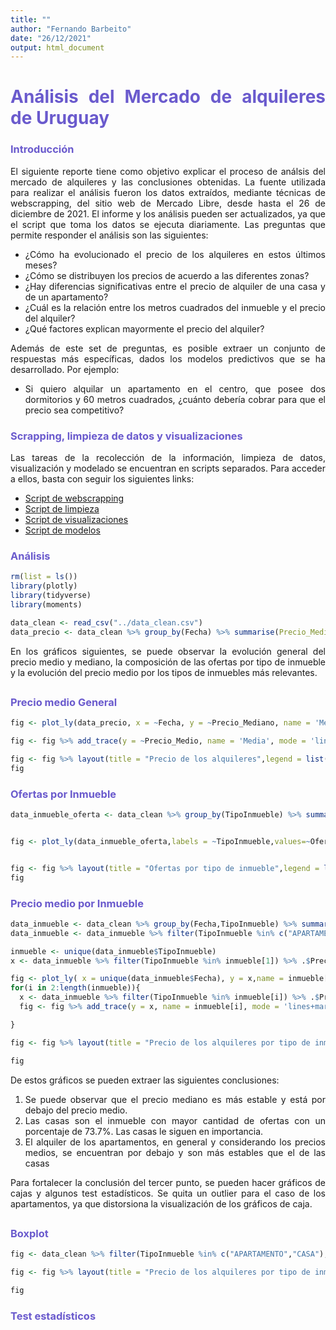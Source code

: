 ```yaml
---
title: ""
author: "Fernando Barbeito"
date: "26/12/2021"
output: html_document
---
```



<style>
body {
text-align: justify}
H1{
  color:#6A5ACD;
  font-weight: bold;
}
H3{
  color:#6A5ACD;
}

</style>


<H1> Análisis del Mercado de alquileres de Uruguay </H1>

<H3> Introducción </H3>

El siguiente reporte tiene como objetivo explicar el proceso de análsis del mercado de alquileres y las conclusiones obtenidas.
La fuente utilizada para realizar el análisis fueron los datos extraídos, mediante técnicas de webscrapping, del sitio web de Mercado Libre, desde hasta el 26 de diciembre de 2021. El informe y los análisis pueden ser actualizados, ya que el script que toma los datos se ejecuta diariamente.
Las preguntas que permite responder el análisis son las siguientes:

<ul>
  <li> ¿Cómo ha evolucionado el precio de los alquileres en estos últimos meses? </li>
  <li> ¿Cómo se distribuyen los precios de acuerdo a las diferentes zonas? </li>
  <li> ¿Hay diferencias significativas entre el precio de alquiler de una casa y de un apartamento? </li>
  <li> ¿Cuál es la relación entre los metros cuadrados del inmueble y el precio del alquiler?
  <li> ¿Qué factores explican mayormente el precio del alquiler? </li>
</ul>

Además de este set de preguntas, es posible extraer un conjunto de respuestas más específicas, dados los modelos predictivos que se ha desarrollado. Por ejemplo:

<ul> 
  <li> Si quiero alquilar un apartamento en el centro, que posee dos dormitorios y 60 metros cuadrados, ¿cuánto debería cobrar para que el precio sea competitivo? </li>
</ul>  

<H3> Scrapping, limpieza de datos y visualizaciones </H3>

Las tareas de la recolección de la información, limpieza de datos, visualización y modelado se encuentran en scripts separados.
Para acceder a ellos, basta con seguir los siguientes links:

<ul> 
  <li> [Script de webscrapping](https://github.com/fbarbeito/ML-Alquileres/tree/main/Scrapping)
</li>
  <li> [Script de limpieza](https://github.com/fbarbeito/ML-Alquileres/tree/main/Limpieza)
  </li>
  <li> [Script de visualizaciones](https://github.com/fbarbeito/ML-Alquileres/tree/main/Visualizaciones)
  </li>
  <li> [Script de modelos](https://github.com/fbarbeito/ML-Alquileres/tree/main/Modelos)
  </li>
</ul>  

<H3> Análisis </H3>

```r
rm(list = ls())
library(plotly)
library(tidyverse)
library(moments)

data_clean <- read_csv("../data_clean.csv")
data_precio <- data_clean %>% group_by(Fecha) %>% summarise(Precio_Medio = mean(Precio),Precio_Mediano = median(Precio))

```

En los gráficos siguientes, se puede observar la evolución general del precio medio y mediano, la composición de las ofertas por tipo de inmueble y la evolución del precio medio por los tipos de inmuebles más relevantes.

## {.tabset .tabset-pills .notitle}

### Precio medio General

```r


fig <- plot_ly(data_precio, x = ~Fecha, y = ~Precio_Mediano, name = 'Mediana', type = 'scatter', mode = 'lines+markers',hovertemplate = paste("Alquiler: %{y:$,.0f}<br>"," %{x}")) 

fig <- fig %>% add_trace(y = ~Precio_Medio, name = 'Media', mode = 'lines+markers',hovertemplate = paste("Alquiler: %{y:$,.0f}<br>"," %{x}")) 

fig <- fig %>% layout(title = "Precio de los alquileres",legend = list(orientation = 'h',xanchor="center", x = 0.5),xaxis=list(title=""),yaxis=list(title="",tickformat = "$,.0f"))
fig
```
### Ofertas por Inmueble

```r

data_inmueble_oferta <- data_clean %>% group_by(TipoInmueble) %>% summarise(Ofertas = n())


fig <- plot_ly(data_inmueble_oferta,labels = ~TipoInmueble,values=~Ofertas,type='pie') 


fig <- fig %>% layout(title = "Ofertas por tipo de inmueble",legend = list(orientation = 'h',xanchor="center", x = 0.5),xaxis=list(title=""),yaxis=list(title="Pesos"))
fig
```


### Precio medio por Inmueble

```r

data_inmueble <- data_clean %>% group_by(Fecha,TipoInmueble) %>% summarise(Precio_medio = mean(Precio))
data_inmueble <- data_inmueble %>% filter(TipoInmueble %in% c("APARTAMENTO","CASA"))

inmueble <- unique(data_inmueble$TipoInmueble)
x <- data_inmueble %>% filter(TipoInmueble %in% inmueble[1]) %>% .$Precio_medio

fig <- plot_ly( x = unique(data_inmueble$Fecha), y = x,name = inmueble[1], type = 'scatter', mode = 'lines+markers',hovertemplate = paste("Alquiler: %{y:$,.0f}<br>"," %{x}")) 
for(i in 2:length(inmueble)){
  x <- data_inmueble %>% filter(TipoInmueble %in% inmueble[i]) %>% .$Precio_medio
  fig <- fig %>% add_trace(y = x, name = inmueble[i], mode = 'lines+markers',hovertemplate = paste("Alquiler: %{y:$,.0f}<br>"," %{x}")) 

}

fig <- fig %>% layout(title = "Precio de los alquileres por tipo de inmueble",legend = list(orientation = 'h',xanchor="center", x = 0.5),xaxis=list(title=""),yaxis=list(title="",tickformat = "$,.0f"))

fig
```

De estos gráficos se pueden extraer las siguientes conclusiones:

<ol>
  <li> Se puede observar que el precio mediano es más estable y está por debajo del precio medio. </li>
  <li> Las casas son el inmueble con mayor cantidad de ofertas con un porcentaje de 73.7%. Las casas le siguen en importancia. </li>
  <li> El alquiler de los apartamentos, en general y considerando los precios medios, se encuentran por debajo y son más estables que el de las casas </li>
</ol>

Para fortalecer la conclusión del tercer punto, se pueden hacer gráficos de cajas y algunos test estadísticos. Se quita un outlier para el caso de los apartamentos, ya que distorsiona la visualización de los gráficos de caja.

## {.tabset .tabset-pills .notitle}

### Boxplot

```r

fig <- data_clean %>% filter(TipoInmueble %in% c("APARTAMENTO","CASA"),Precio <200000) %>% plot_ly( y = ~Precio,color=~TipoInmueble,type='box')

fig <- fig %>% layout(title = "Precio de los alquileres por tipo de inmueble",legend = list(orientation = 'h',xanchor="center", x = 0.5),xaxis=list(title=""),yaxis=list(title="",tickformat = "$,.0f"))

fig
```

### Test estadísticos

